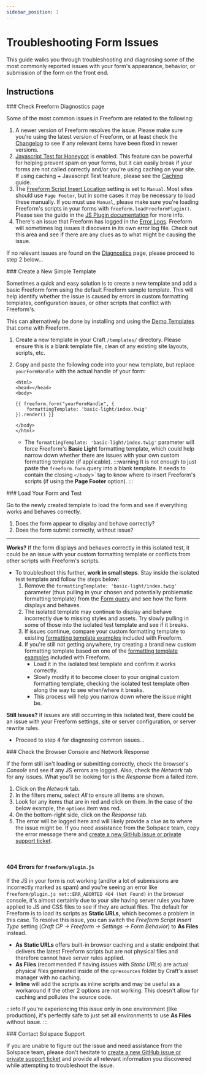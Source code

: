 ```yaml
---
sidebar_position: 1
---
```




# Troubleshooting Form Issues

This guide walks you through troubleshooting and diagnosing some of the most commonly reported issues with your form's appearance, behavior, or submission of the form on the front end.

## Instructions

<VerticalStepWrapper>
<StepMarkdown>
### Check Freeform Diagnostics page

Some of the most common issues in Freeform are related to the following:

1. A newer version of Freeform resolves the issue. Please make sure you're using the latest version of Freeform, or at least check the [Changelog](../../setup/changelog.mdx) to see if any relevant items have been fixed in newer versions.
2. [Javascript Test for Honeypot](../../forms/spam-protection.mdx#freeform-javascript-test) is enabled. This feature can be powerful for helping prevent spam on your forms, but it can easily break if your forms are not called correctly and/or you're using caching on your site. If using caching + Javascript Test feature, please see the [Caching](../../guides/templating/caching-forms.mdx) guide.
3. The [Freeform Script Insert Location](../../configuration/settings#freeform-javascript-insertion-location) setting is set to `Manual`. Most sites should use `Page Footer`, but in some cases it may be necessary to load these manually. If you must use `Manual`, please make sure you're loading Freeform's scripts in your forms with `freeform.loadFreeformPlugin()`. Please see the guide in the [JS Plugin documentation](../../developer/js-plugin.mdx#loading-freeform-js-manually) for more info.
4. There's an issue that Freeform has logged in the [Error Logs](../../configuration/settings.mdx#error-log). Freeform will sometimes log issues it discovers in its own error log file. Check out this area and see if there are any clues as to what might be causing the issue.

If no relevant issues are found on the [Diagnostics](../../configuration/diagnostics.mdx) page, please proceed to step 2 below...

<Photo img={DiagnosticsPhoto} alt="Diagbostics" />

</StepMarkdown>
<StepMarkdown>
### Create a New Simple Template

Sometimes a quick and easy solution is to create a new template and add a basic Freeform form using the default Freeform sample template. This will help identify whether the issue is caused by errors in custom formatting templates, configuration issues, or other scripts that conflict with Freeform's.

This can alternatively be done by installing and using the [Demo Templates](../../configuration/demo-templates.mdx) that come with Freeform.

1. Create a new template in your Craft `/templates/` directory. Please ensure this is a blank template file, clean of any existing site layouts, scripts, etc.
2. Copy and paste the following code into your new template, but replace `yourFormHandle` with the actual handle of your form:

   ```twig showLineNumbers
   <html>
   <head></head>
   <body>

   {{ freeform.form("yourFormHandle", {
       formattingTemplate: 'basic-light/index.twig'
   }).render() }}

   </body>
   </html>
   ```

   - The `formattingTemplate: 'basic-light/index.twig'` parameter will force Freeform's **Basic Light** formatting template, which could help narrow down whether there are issues with your own custom formatting template (if applicable).
     :::warning
     It is not enough to just paste the `freeform.form` query into a blank template. It needs to contain the closing `</body`>` tag to know where to insert Freeform's scripts (if using the **Page Footer** option).
     :::

</StepMarkdown>
<StepMarkdown>
### Load Your Form and Test

Go to the newly created template to load the form and see if everything works and behaves correctly.

1. Does the form appear to display and behave correctly?
2. Does the form submit correctly, without issue?

---

**<span class="green">Works?</span>** If the form displays and behaves correctly in this isolated test, it could be an issue with your custom formatting template or conflicts from other scripts with Freeform's scripts.

- To troubleshoot this further, **work in small steps**. Stay inside the isolated test template and follow the steps below:
  1. Remove the `formattingTemplate: 'basic-light/index.twig'` parameter (thus pulling in your chosen and potentially problematic formatting template) from the [Form query](../../templates/queries/form.mdx) and see how the form displays and behaves.
  2. The isolated template may continue to display and behave incorrectly due to missing styles and assets. Try slowly pulling in some of those into the isolated test template and see if it breaks.
  3. If issues continue, compare your custom formatting template to existing [formatting template examples](../../templates/formatting/index.mdx) included with Freeform.
  4. If you're still not getting anywhere, try creating a brand new custom formatting template based on one of the [formatting template examples](../../templates/formatting/index.mdx) included with Freeform.
     - Load it in the isolated test template and confirm it works correctly.
     - Slowly modify it to become closer to your original custom formatting template, checking the isolated test template often along the way to see when/where it breaks.
     - This process will help you narrow down where the issue might be.

**<span class="red">Still Issues?</span>** If issues are still occurring in this isolated test, there could be an issue with your Freeform settings, site or server configuration, or server rewrite rules.

- Proceed to step 4 for diagnosing common issues...

</StepMarkdown>
<StepMarkdown>
### Check the Browser Console and Network Response

If the form still isn't loading or submitting correctly, check the browser's _Console_ and see if any JS errors are logged. Also, check the _Network_ tab for any issues. What you'll be looking for is the _Response_ from a failed item.

1. Click on the _Network_ tab.
2. In the filters menu, select _All_ to ensure all items are shown.
3. Look for any items that are in <span class="red">red</span> and click on them. In the case of the below example, the `options` item was red.
4. On the bottom-right side, click on the _Response_ tab.
5. The error will be logged here and will likely provide a clue as to where the issue might be. If you need assistance from the Solspace team, copy the error message there and [create a new GitHub issue or private support ticket](/support/).

<Photo img={TroubleshootingNetworkPhoto} alt="Troubleshooting Network" />

<br />

#### 404 Errors for `freeform/plugin.js`

If the JS in your form is not working (and/or a lot of submissions are incorrectly marked as spam) and you're seeing an error like `freeform/plugin.js net::ERR_ABORTED 404 (Not Found)` in the browser console, it's almost certainly due to your site having server rules you have applied to JS and CSS files to see if they are actual files. The default for Freeform is to load its scripts as **Static URLs**, which becomes a problem in this case. To resolve this issue, you can switch the _Freeform Script Insert Type_ setting (_Craft CP → Freeform → Settings → Form Behavior_) to **As Files** instead.

- **As Static URLs** offers built-in browser caching and a static endpoint that delivers the latest Freeform scripts but are not physical files and therefore cannot have server rules applied.
- **As Files** (recommended if having issues with _Static URLs_) are actual physical files generated inside of the `cpresources` folder by Craft's asset manager with no caching.
- **Inline** will add the scripts as inline scripts and may be useful as a workaround if the other 2 options are not working. This doesn't allow for caching and pollutes the source code.

:::info
If you're experiencing this issue only in one environment (like production), it's perfectly safe to just set all environments to use **As Files** without issue.
:::

<Photo img={CommonIssuesPhoto} alt="Common Issues" />

</StepMarkdown>
<StepMarkdown>
### Contact Solspace Support

If you are unable to figure out the issue and need assistance from the Solspace team, please don't hesitate to [create a new GitHub issue or private support ticket](/support/) and provide all relevant information you discovered while attempting to troubleshoot the issue.

<PrimaryButtonWithLink label="See Support Options" to="/support" />

</StepMarkdown>

</VerticalStepWrapper>
